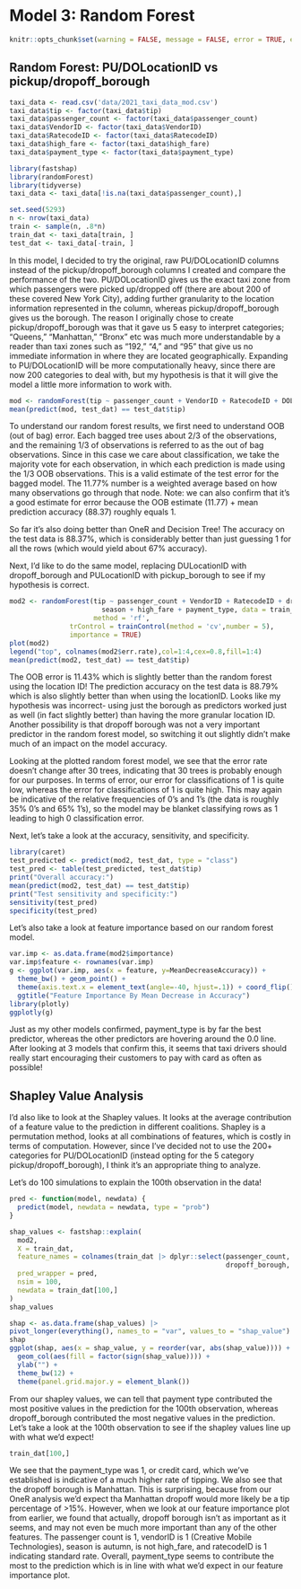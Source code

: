 # Model 3: Random Forest

```r
knitr::opts_chunk$set(warning = FALSE, message = FALSE, error = TRUE, echo = FALSE)
```

## Random Forest: PU/DOLocationID vs pickup/dropoff_borough
```r
taxi_data <- read.csv('data/2021_taxi_data_mod.csv')
taxi_data$tip <- factor(taxi_data$tip)
taxi_data$passenger_count <- factor(taxi_data$passenger_count)
taxi_data$VendorID <- factor(taxi_data$VendorID)
taxi_data$RatecodeID <- factor(taxi_data$RatecodeID)
taxi_data$high_fare <- factor(taxi_data$high_fare)
taxi_data$payment_type <- factor(taxi_data$payment_type)
```

```r
library(fastshap)
library(randomForest)
library(tidyverse)
taxi_data <- taxi_data[!is.na(taxi_data$passenger_count),]
```


```r
set.seed(5293)
n <- nrow(taxi_data)
train <- sample(n, .8*n)
train_dat <- taxi_data[train, ]
test_dat <- taxi_data[-train, ]
```

In this model, I decided to try the original, raw PU/DOLocationID columns instead of the pickup/dropoff_borough columns I created and compare the performance of the two. PU/DOLocationID gives us the exact taxi zone from which passengers were picked up/dropped off (there are about 200 of these covered New York City), adding further granularity to the location information represented in the column, whereas pickup/dropoff_borough gives us the borough. The reason I originally chose to create pickup/dropoff_borough was that it gave us 5 easy to interpret categories; "Queens," "Manhattan," "Bronx" etc was much more understandable by a reader than taxi zones such as "192," "4," and "95" that give us no immediate information in where they are located geographically. Expanding to PU/DOLocationID will be more computationally heavy, since there are now 200 categories to deal with, but my hypothesis is that it will give the model a little more information to work with. 


```r
mod <- randomForest(tip ~ passenger_count + VendorID + RatecodeID + DOLocationID + PULocationID + season + high_fare + payment_type, data = train_dat)
mean(predict(mod, test_dat) == test_dat$tip)
```

To understand our random forest results, we first need to understand OOB (out of bag) error. Each bagged tree uses about 2/3 of the observations, and the remaining 1/3 of observations is referred to as the out of bag observations. Since in this case we care about classification, we take the majority vote for each observation, in which each prediction is made using the 1/3 OOB observations. This is a valid estimate of the test error for the bagged model. The 11.77% number is a weighted average based on how many observations go through that node. Note: we can also confirm that it's a good estimate for error because the OOB estimate (11.77) + mean prediction accuracy (88.37) roughly equals 1. 

So far it's also doing better than OneR and Decision Tree! The accuracy on the test data is 88.37%, which is considerably better than just guessing 1 for all the rows (which would yield about 67% accuracy).

Next, I'd like to do the same model, replacing DULocationID with dropoff_borough and PULocationID with pickup_borough to see if my hypothesis is correct.

```r
mod2 <- randomForest(tip ~ passenger_count + VendorID + RatecodeID + dropoff_borough + pickup_borough + 
                       season + high_fare + payment_type, data = train_dat,
                     method = 'rf',
               trControl = trainControl(method = 'cv',number = 5), 
               importance = TRUE)
plot(mod2)
legend("top", colnames(mod2$err.rate),col=1:4,cex=0.8,fill=1:4)
mean(predict(mod2, test_dat) == test_dat$tip)
```

The OOB error is 11.43% which is slightly better than the random forest using the location ID! The prediction accuracy on the test data is 88.79% which is also slightly better than when using the locationID. Looks like my hypothesis was incorrect- using just the borough as predictors worked just as well (in fact slightly better) than having the more granular location ID. Another possibility is that dropoff borough was not a very important predictor in the random forest model, so switching it out slightly didn't make much of an impact on the model accuracy.

Looking at the plotted random forest model, we see that the error rate doesn't change after 30 trees, indicating that 30 trees is probably enough for our purposes. In terms of error, our error for classifications of 1 is quite low, whereas the error for classifications of 1 is quite high. This may again be indicative of the relative frequencies of 0's and 1's (the data is roughly 35% 0's and 65% 1's), so the model may be blanket classifying rows as 1 leading to high 0 classification error. 

Next, let's take a look at the accuracy, sensitivity, and specificity.

```r
library(caret)
test_predicted <- predict(mod2, test_dat, type = "class")
test_pred <- table(test_predicted, test_dat$tip)
print("Overall accuracy:")
mean(predict(mod2, test_dat) == test_dat$tip)
print("Test sensitivity and specificity:")
sensitivity(test_pred)
specificity(test_pred)
```

Let's also take a look at feature importance based on our random forest model.

```r
var.imp <- as.data.frame(mod2$importance)
var.imp$feature <- rownames(var.imp) 
g <- ggplot(var.imp, aes(x = feature, y=MeanDecreaseAccuracy)) + 
  theme_bw() + geom_point() + 
  theme(axis.text.x = element_text(angle=-40, hjust=.1)) + coord_flip() +
  ggtitle("Feature Importance By Mean Decrease in Accuracy")
library(plotly)
ggplotly(g)
```

Just as my other models confirmed, payment_type is by far the best predictor, whereas the other predictors are hovering around the 0.0 line. After looking at 3 models that confirm this, it seems that taxi drivers should really start encouraging their customers to pay with card as often as possible!


## Shapley Value Analysis

I'd also like to look at the Shapley values. It looks at the average contribution of a feature value to the prediction in different coalitions. Shapley is a permutation method, looks at all combinations of features, which is costly in terms of computation. However, since I've decided not to use the 200+ categories for PU/DOLocationID (instead opting for the 5 category pickup/dropoff_borough), I think it's an appropriate thing to analyze. 

Let's do 100 simulations to explain the 100th observation in the data!

```r
pred <- function(model, newdata) {
  predict(model, newdata = newdata, type = "prob")
}

shap_values <- fastshap::explain(
  mod2,
  X = train_dat,
  feature_names = colnames(train_dat |> dplyr::select(passenger_count, VendorID, RatecodeID, 
                                                      dropoff_borough, season, high_fare, payment_type)),
  pred_wrapper = pred,
  nsim = 100,
  newdata = train_dat[100,]
)
shap_values

```

```r
shap <- as.data.frame(shap_values) |>
pivot_longer(everything(), names_to = "var", values_to = "shap_value")
shap
ggplot(shap, aes(x = shap_value, y = reorder(var, abs(shap_value)))) +
  geom_col(aes(fill = factor(sign(shap_value)))) +
  ylab("") +
  theme_bw(12) +
  theme(panel.grid.major.y = element_blank())

```

From our shapley values, we can tell that payment type contributed the most positive values in the prediction for the 100th observation, whereas dropoff_borough contributed the most negative values in the prediction. Let's take a look at the 100th observation to see if the shapley values line up with what we'd expect!

```r
train_dat[100,]
```

We see that the payment_type was 1, or credit card, which we've established is indicative of a much higher rate of tipping. We also see that the dropoff borough is Manhattan. This is surprising, because from our OneR analysis we'd expect tha Manhattan dropoff would more likely be a tip percentage of >15%. However, when we look at our feature importance plot from earlier, we found that actually, dropoff borough isn't as important as it seems, and may not even be much more important than any of the other features. The passenger count is 1, vendorID is 1 (Creative Mobile Technologies), season is autumn, is not high_fare, and ratecodeID is 1 indicating standard rate. Overall, payment_type seems to contribute the most to the prediction which is in line with what we'd expect in our feature importance plot. 


